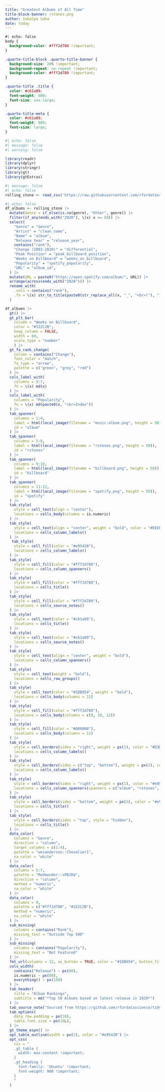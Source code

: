 ```yaml
---
title: "Greatest Albums of All Time"
title-block-banner: rstones.png
author: Sukalpo Saha
date: today
---
```


```css
#| echo: false
body {
  background-color: #fff2d780 !important;
}

.quarto-title-block .quarto-title-banner {
  background-size: 20% !important;
  background-repeat: no-repeat !important;
  background-color: #fff2d780 !important;
}

.quarto-title .title {
  color: #c61a09;
  font-weight: 800;
  font-size: xxx-large;
}

.quarto-title-meta {
  color: #c61a09;
  font-weight: 800;
  font-size: large;
}
```

```r
#| echo: false
#| message: false
#| warning: false

library(readr)
library(dplyr)
library(stringr)
library(gt)
library(gtExtras)
```

```r
#| message: false
#| echo: false
rolling_stone <- read_csv('https://raw.githubusercontent.com/rfordatascience/tidytuesday/master/data/2024/2024-05-07/rolling_stone.csv')
```

```r
#| echo: false
df_albums <- rolling_stone |>
  mutate(Genre = if_else(is.na(genre), "Other", genre)) |>
  filter(if_any(ends_with("2020"), \(x) x <= 50)) |>
  select(
    "Genre" = "Genre",
    "Artist" = "clean_name",
    "Name" = "album",
    "Release Year" = "release_year",
    contains("rank"),
    "Change (2003-2020)" = "differential",
    "Peak Position" = "peak_billboard_position",
    "Weeks on Billboard" = "weeks_on_billboard",
    "Popularity" = "spotify_popularity",
    "URL" = "album_id",
  ) |>
  mutate(URL = paste0("https://open.spotify.com/album/", URL)) |>
  arrange(across(ends_with("2020"))) |>
  rename_with(
    .cols = contains("rank"),
    .fn = \(x) str_to_title(paste0(str_replace_all(x, "_", "<br>("), ")"))
  )

df_albums |>
  gt() |>
  gt_plt_bar(
    column = "Weeks on Billboard",
    color = "#322C2B",
    keep_column = FALSE,
    width = 60,
    scale_type = "number"
    ) |>
  gt_fa_rank_change(
    column = contains("Change"),
    font_color = "match",
    fa_type = "arrow",
    palette = c("green", "grey", "red")
  ) |>
  cols_label_with(
    columns = 5:7,
    fn = \(x) md(x)
  ) |>
  cols_label_with(
    columns = "Popularity",
    fn = \(x) md(paste0(x, "<br>Index"))
  ) |>
  tab_spanner(
    columns = 1:4,
    label = html(local_image(filename = "music-album.png", height = 50)),
    id = "album"
  ) |>
  tab_spanner(
    columns = 5:8,
    label = html(local_image(filename = "rstones.png", height = 50)),
    id = "rstones"
  ) |>
  tab_spanner(
    columns = 9:10,
    label = html(local_image(filename = "billboard.png", height = 50)),
    id = "billboard"
  ) |>
  tab_spanner(
    columns = 11:12,
    label = html(local_image(filename = "spotify.png", height = 50)),
    id = "spotify"
  ) |>
  tab_style(
    style = cell_text(align = "center"),
    locations = cells_body(columns = is.numeric)
  ) |>
  tab_style(
    style = cell_text(align = "center", weight = "bold", color = "#EEEEEE", font = "Ubuntu"),
    locations = cells_column_labels()
  ) |>
   tab_style(
    style = cell_fill(color = "#e95420"),
    locations = cells_column_labels()
  ) |>
  tab_style(
    style = cell_fill(color = "#fff2d780"),
    locations = cells_column_spanners()
  ) |>
  tab_style(
    style = cell_fill(color = "#fff2d780"),
    locations = cells_title()
  ) |>
  tab_style(
    style = cell_fill(color = "#fff2d780"),
    locations = cells_source_notes()
  ) |>
  tab_style(
    style = cell_text(color = "#c61a09"),
    locations = cells_title()
  ) |>
  tab_style(
    style = cell_text(color = "#c61a09"),
    locations = cells_source_notes()
  ) |>
  tab_style(
    style = cell_text(align = "center", weight = "bold"),
    locations = cells_column_spanners()
  ) |>
  tab_style(
    style = cell_text(weight = "bold"),
    locations = cells_row_groups()
  ) |>
  tab_style(
    style = cell_text(color = "#1DB954", weight = "bold"),
    locations = cells_body(columns = 11)
  ) |>
  tab_style(
    style = cell_fill(color = "#fff2d780"),
    locations = cells_body(columns = c(8, 10, 12))
  ) |>
  tab_style(
    style = cell_fill(color = "#000000"),
    locations = cells_body(columns = 11)
  ) |>
  tab_style(
    style = cell_borders(sides = "right", weight = px(1), color = "#D3D3D3", style = "solid"),
    locations = cells_column_labels()
  ) |>
  tab_style(
    style = cell_borders(sides = c("top", "bottom"), weight = px(2), color = "#e95420", style = "solid"),
    locations = cells_column_labels()
  ) |>
  tab_style(
    style = cell_borders(sides = "right", weight = px(1), color = "#e95420", style = "solid"),
    locations = cells_column_spanners(spanners = c("album", "rstones", "billboard"))
  ) |>
  tab_style(
    style = cell_borders(sides = "bottom", weight = px(2), color = "#e95420", style = "solid"),
    locations = cells_title()
  ) |>
  tab_style(
    style = cell_borders(sides = "top", style = "hidden"),
    locations = cells_title()
  ) |>
  data_color(
    columns = "Genre",
    direction = "column",
    target_columns = c(1:4),
    palette = "wesanderson::Chevalier1",
    na_color = "white"
  ) |>
  data_color(
    columns = 5:7,
    palette = "Redmonder::sPBIRd",
    direction = "column",
    method = "numeric",
    na_color = "white"
  ) |>
  data_color(
    columns = 9,
    palette = c("#fff2d780", "#322C2B"),
    method = "numeric",
    na_color = "white"
  ) |>
  sub_missing(
    columns = contains("Rank"),
    missing_text = "Outside Top 500"
  ) |>
  sub_missing(
    columns = contains("Popularity"),
    missing_text = "Not Featured"
  ) |>
  fmt_url(columns = 12, as_button = TRUE, color = "#1DB954", button_fill = "#000000") |>
  cols_width(
    contains("Release") ~ px(80),
    is.numeric ~ px(80),
    everything() ~ px(150)
  ) |>
  tab_header(
    title = "Album Rankings",
    subtitle = md("*Top 50 Albums based on latest release in 2020*")
  ) |>
  tab_source_note("Sourced from https://github.com/rfordatascience/tidytuesday") |>
  tab_options(
    data_row.padding = px(18),
    table.font.size = px(16L),
  ) |>
  gt_theme_espn() |>
  opt_table_outline(width = px(2), color = "#e95420") |>
  opt_css(
    css = "
    .gt_table {
      width: max-content !important;
    }
    .gt_heading {
      font-family: 'Ubuntu' !important;
      font-weight: 900 !important;
    }
    "
  )
```
